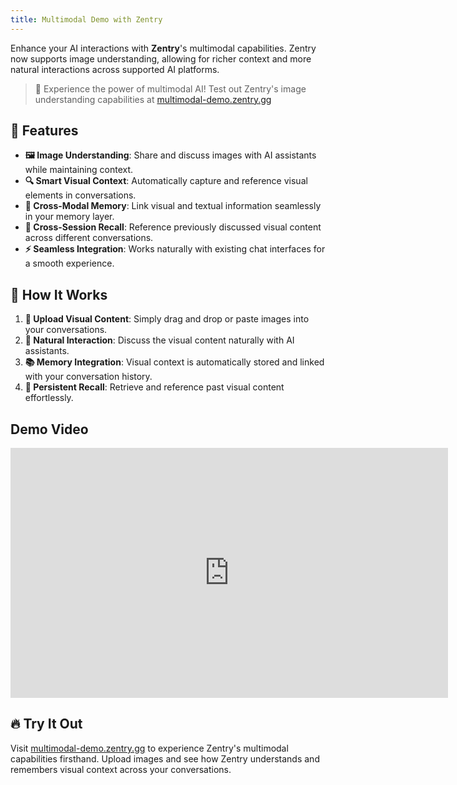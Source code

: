 ```yaml
---
title: Multimodal Demo with Zentry
---
```


<Snippet file="paper-release.mdx" />

Enhance your AI interactions with **Zentry**'s multimodal capabilities. Zentry now supports image understanding, allowing for richer context and more natural interactions across supported AI platforms.

> 🎉 Experience the power of multimodal AI! Test out Zentry's image understanding capabilities at [multimodal-demo.zentry.gg](https://multimodal-demo.zentry.gg)

## 🚀 Features

- **🖼️ Image Understanding**: Share and discuss images with AI assistants while maintaining context.
- **🔍 Smart Visual Context**: Automatically capture and reference visual elements in conversations.
- **🔗 Cross-Modal Memory**: Link visual and textual information seamlessly in your memory layer.
- **📌 Cross-Session Recall**: Reference previously discussed visual content across different conversations.
- **⚡ Seamless Integration**: Works naturally with existing chat interfaces for a smooth experience.

## 📖 How It Works

1. **📂 Upload Visual Content**: Simply drag and drop or paste images into your conversations.
2. **💬 Natural Interaction**: Discuss the visual content naturally with AI assistants.
3. **📚 Memory Integration**: Visual context is automatically stored and linked with your conversation history.
4. **🔄 Persistent Recall**: Retrieve and reference past visual content effortlessly.

## Demo Video

<iframe width="700" height="400" src="https://www.youtube.com/embed/2Md5AEFVpmg?si=rXXupn6CiDUPJsi3" title="YouTube video player" frameborder="0" allow="accelerometer; autoplay; clipboard-write; encrypted-media; gyroscope; picture-in-picture; web-share" referrerpolicy="strict-origin-when-cross-origin" allowfullscreen></iframe>

## 🔥 Try It Out

Visit [multimodal-demo.zentry.gg](https://multimodal-demo.zentry.gg) to experience Zentry's multimodal capabilities firsthand. Upload images and see how Zentry understands and remembers visual context across your conversations.

